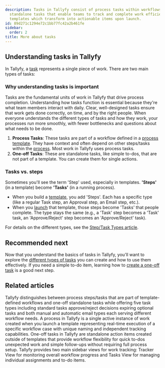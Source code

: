 ```yaml
---
description: Tasks in Tallyfy consist of process tasks within workflows and one-off
  standalone tasks that enable teams to track and complete work efficiently through
  templates which transform into actionable items upon launch.
id: 89d271c1294e72c1bb77fc42a2b461fe
sidebar:
  order: 2
title: More about tasks
---
```


## Understanding tasks in Tallyfy

In Tallyfy, a [task](/products/pro/tracking-and-tasks/tasks/) represents a single piece of work. There are two main types of tasks:

### Why understanding tasks is important

Tasks are the fundamental units of work in Tallyfy that drive process completion. Understanding how tasks function is essential because they're what team members interact with daily. Clear, well-designed tasks ensure that work gets done correctly, on time, and by the right people. When everyone understands the different types of tasks and how they work, your processes run more smoothly, with fewer bottlenecks and questions about what needs to be done.

1.  **Process Tasks**: These tasks are part of a workflow defined in a [process template](/products/pro/documenting/templates/). They have context and often depend on other steps/tasks within the [process](/products/pro/tracking-and-tasks/processes/). Most work in Tallyfy uses process tasks.
2.  **One-off Tasks**: These are standalone tasks, like simple to-dos, that are not part of a template. You can create them for single actions.

### Tasks vs. steps

Sometimes you'll see the term 'Step' used, especially in templates. **'Steps'** (in a template) become **'Tasks'** (in a running process).

*   When you build a [template](/products/pro/documenting/templates/), you add 'Steps'. Each has a specific type (like a regular Task step, an Approval step, an Email step, etc.).
*   When you [launch](/products/pro/launching/) that template, those steps become 'Tasks' that people complete. The type stays the same (e.g., a 'Task' step becomes a 'Task' task, an 'Approve/Reject' step becomes an 'Approve/Reject' task).

For details on the different types, see the [Step/Task Types article](/products/pro/tracking-and-tasks/tasks/what-types-of-tasks-can-i-create-with-tallyfy/).


<PageTree />

## Recommended next

Now that you understand the basics of tasks in Tallyfy, you'll want to explore the [different types of tasks](/products/pro/tracking-and-tasks/tasks/what-types-of-tasks-can-i-create-with-tallyfy/) you can create and how to use them effectively. If you need a simple to-do item, learning how to [create a one-off task](/products/pro/tracking-and-tasks/tasks/how-to-create-a-one-off-task-in-tallyfy/) is a good next step.


## Related articles
<CardGrid>
<LinkTitleCard header="<b>Tasks > Step types</b>" href="/products/pro/tracking-and-tasks/tasks/what-types-of-tasks-can-i-create-with-tallyfy/" > Tallyfy distinguishes between process steps/tasks that are part of template-defined workflows and one-off standalone tasks while offering five task types including standard tasks approve/reject decisions expiring optional tasks and both manual and automatic email types each serving different workflow needs. </LinkTitleCard>
<LinkTitleCard header="<b>Tracking And Tasks > More about processes</b>" href="/products/pro/tracking-and-tasks/processes/" > A process in Tallyfy is a single active instance of work created when you launch a template representing real-time execution of a specific workflow case with unique naming and independent tracking capabilities. </LinkTitleCard>
<LinkTitleCard header="<b>Tasks > Create a one-off task</b>" href="/products/pro/tracking-and-tasks/tasks/how-to-create-a-one-off-task-in-tallyfy/" > One-off tasks in Tallyfy are standalone action items created outside of templates that provide workflow flexibility for quick to-dos unexpected work and simple follow-ups without requiring full process setup. </LinkTitleCard>
<LinkTitleCard header="<b>Pro > Tracking</b>" href="/products/pro/tracking-and-tasks/" > Tallyfy provides two main sidebar views for work tracking: Tracker View for monitoring overall workflow progress and Tasks View for managing individual assignments and to-do items. </LinkTitleCard>
</CardGrid>